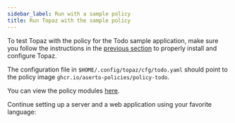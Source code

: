 ```yaml
---
sidebar_label: Run with a sample policy
title: Run Topaz with the sample policy
---
```



To test Topaz with the policy for the Todo sample application, make sure you follow the instructions in the [previous section](/docs/getting-started/index.mdx) to properly install and configure Topaz.

The configuration file in `$HOME/.config/topaz/cfg/todo.yaml` should point to the policy image `ghcr.io/aserto-policies/policy-todo`.

You can view the policy modules [here](https://github.com/aserto-templates/policy-todo/tree/main/content/src/policies).

Continue setting up a server and a web application using your favorite language:

<LanguagesList />
